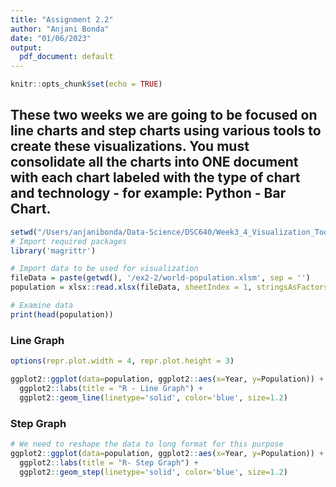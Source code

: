 ```yaml
---
title: "Assignment 2.2"
author: "Anjani Bonda"
date: "01/06/2023"
output:
  pdf_document: default
---
```


```r
knitr::opts_chunk$set(echo = TRUE)
```

## These two weeks we are going to be focused on line charts and step charts using various tools to create these visualizations. You must consolidate all the charts into ONE document with each chart labeled with the type of chart and technology - for example: Python - Bar Chart.  
```r
setwd("/Users/anjanibonda/Data-Science/DSC640/Week3_4_Visualization_Tools/")
# Import required packages
library('magrittr')

# Import data to be used for visualization
fileData = paste(getwd(), '/ex2-2/world-population.xlsm', sep = '')
population = xlsx::read.xlsx(fileData, sheetIndex = 1, stringsAsFactors = FALSE)

# Examine data
print(head(population))

```

### Line Graph

```r
options(repr.plot.width = 4, repr.plot.height = 3)

ggplot2::ggplot(data=population, ggplot2::aes(x=Year, y=Population)) + 
  ggplot2::labs(title = "R - Line Graph") +
  ggplot2::geom_line(linetype='solid', color='blue', size=1.2)
```

### Step Graph

```r
# We need to reshape the data to long format for this purpose
ggplot2::ggplot(data=population, ggplot2::aes(x=Year, y=Population)) +
  ggplot2::labs(title = "R- Step Graph") +
  ggplot2::geom_step(linetype='solid', color='blue', size=1.2)
```

